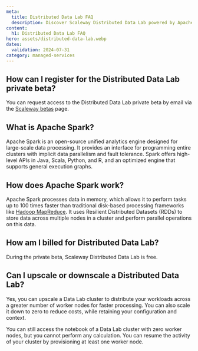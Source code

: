 ```yaml
---
meta:
  title: Distributed Data Lab FAQ
  description: Discover Scaleway Distributed Data Lab powered by Apache Spark, and how to use it.
content:
  h1: Distributed Data Lab FAQ
hero: assets/distributed-data-lab.webp
dates:
  validation: 2024-07-31
category: managed-services
---
```


## How can I register for the Distributed Data Lab private beta?

You can request access to the Distributed Data Lab private beta by email via the [Scaleway betas](https://www.scaleway.com/fr/betas/#distributed-data-lab) page.

## What is Apache Spark?

Apache Spark is an open-source unified analytics engine designed for large-scale data processing. It provides an interface for programming entire clusters with implicit data parallelism and fault tolerance. Spark offers high-level APIs in Java, Scala, Python, and R, and an optimized engine that supports general execution graphs.

## How does Apache Spark work?

Apache Spark processes data in memory, which allows it to perform tasks up to 100 times faster than traditional disk-based processing frameworks like [Hadoop MapReduce](https://fr.wikipedia.org/wiki/MapReduce). It uses Resilient Distributed Datasets (RDDs) to store data across multiple nodes in a cluster and perform parallel operations on this data.

## How am I billed for Distributed Data Lab?

During the private beta, Scaleway Distributed Data Lab is free.

## Can I upscale or downscale a Distributed Data Lab?

Yes, you can upscale a Data Lab cluster to distribute your workloads across a greater number of worker nodes for faster processing. You can also scale it down to zero to reduce costs, while retaining your configuration and context.

You can still access the notebook of a Data Lab cluster with zero worker nodes, but you cannot perform any calculation. You can resume the activity of your cluster by provisioning at least one worker node.